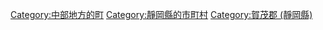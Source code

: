 {{Commonscat|Minamiizu, Shizuoka}}
{{Catmore}}

{{DEFAULTSORT:Minamiizu}}
[[Category:中部地方的町|Category:中部地方的町]]
[[Category:靜岡縣的市町村|Category:靜岡縣的市町村]]
[[Category:賀茂郡_(靜岡縣)|Category:賀茂郡 (靜岡縣)]]